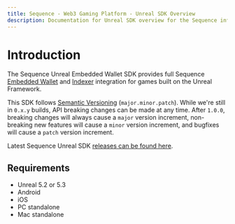 ```yaml
---
title: Sequence - Web3 Gaming Platform - Unreal SDK Overview
description: Documentation for Unreal SDK overview for the Sequence infrastructure stack for web3 gaming.
---
```


# Introduction

The Sequence Unreal Embedded Wallet SDK provides full Sequence [Embedded Wallet](/solutions/wallets/embedded-wallet/overview) and [Indexer](/api/indexer/overview) integration for games built on the Unreal Framework.

This SDK follows [Semantic Versioning](https://semver.org/) (`major.minor.patch`). While we're still in `0.x.y` builds, API breaking changes can be made at any time. After `1.0.0`, breaking changes will always cause a `major` version increment, non-breaking new features will cause a `minor` version increment, and bugfixes will cause a `patch` version increment.

Latest Sequence Unreal SDK [releases can be found here](https://github.com/0xsequence/sequence-unreal/releases).

## Requirements
- Unreal 5.2 or 5.3
- Android
- iOS
- PC standalone
- Mac standalone
